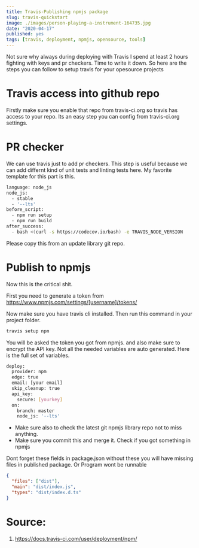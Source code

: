 ```yaml
---
title: Travis-Publishing npmjs package
slug: travis-quickstart
image: ./images/person-playing-a-instrument-164735.jpg
date: "2020-04-17"
published: yes
tags: [travis, deployment, npmjs, opensource, tools]
---
```



Not sure why always during deploying with Travis I spend at least 2 hours fighting with keys and pr checkers. Time to write it down. So here are the steps you can follow to setup travis for your opesource projects

# Travis access into github repo

Firstly make sure you enable that repo from travis-ci.org so travis has access to your repo. Its an easy step you can config from travis-ci.org settings.

# PR checker

We can use travis just to add pr checkers. This step is useful because we can add differnt kind of unit tests and linting tests here. My favorite template for this part is this.

<CodeDivWrapper>

<Highlight>

```bash
language: node_js
node_js:
  - stable
  - '--lts'
before_script:
  - npm run setup
  - npm run build
after_success:
  - bash <(curl -s https://codecov.io/bash) -e TRAVIS_NODE_VERSION
```

</Highlight>

</CodeDivWrapper>

Please copy this from an update library git repo.

# Publish to npmjs

Now this is the critical shit.

First you need to generate a token from
https://www.npmjs.com/settings/[username]/tokens/

Now make sure you have travis cli installed. Then run this command in your project folder.

<CodeDivWrapper>

<Highlight>

```bash
travis setup npm
```

</Highlight>

</CodeDivWrapper>

You will be asked the token you got from npmjs. and also make sure to encrypt the API key. Not all the needed variables are auto generated. Here is the full set of variables.

<CodeDivWrapper>

<Highlight>

```bash
deploy:
  provider: npm
  edge: true
  email: [your email]
  skip_cleanup: true
  api_key:
    secure: [yourkey]
  on:
    branch: master
    node_js: '--lts'
```

</Highlight>

</CodeDivWrapper>

- Make sure also to check the latest git npmjs library repo not to miss anything.
- Make sure you commit this and merge it. Check if you got something in npmjs

Dont forget these fields in package.json without these you will have missing files in published package. Or Program wont be runnable

<CodeDivWrapper>

<Highlight>

```json
{
  "files": ["dist"],
  "main": "dist/index.js",
  "types": "dist/index.d.ts"
}
```

</Highlight>

</CodeDivWrapper>

# Source:

1. https://docs.travis-ci.com/user/deployment/npm/
